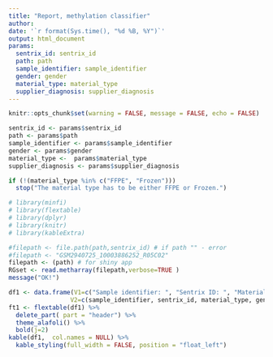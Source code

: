 ---
title: "Report, methylation classifier"
author: 
date: '`r format(Sys.time(), "%d %B, %Y")`'
output: html_document
params: 
  sentrix_id: sentrix_id
  path: path
  sample_identifier: sample_identifier
  gender: gender
  material_type: material_type
  supplier_diagnosis: supplier_diagnosis
---




```{r, include=FALSE}
knitr::opts_chunk$set(warning = FALSE, message = FALSE, echo = FALSE)
```


```{r, eval=T}

sentrix_id <- params$sentrix_id
path <- params$path
sample_identifier <- params$sample_identifier
gender <- params$gender  
material_type <-  params$material_type
supplier_diagnosis <- params$supplier_diagnosis

if (!(material_type %in% c("FFPE", "Frozen")))
  stop("The material type has to be either FFPE or Frozen.")


```


```{r}
# library(minfi)
# library(flextable)
# library(dplyr)
# library(knitr)
# library(kableExtra)
```


```{r, processing_1}
#filepath <- file.path(path,sentrix_id) # if path "" - error
#filepath <- "GSM2940725_10003886252_R05C02"
filepath <- (path) # for shiny app
RGset <- read.metharray(filepath,verbose=TRUE )
message("OK!")
```                                                                                       


```{r}
df1 <- data.frame(V1=c("Sample identifier: ", "Sentrix ID: ", "Material type:", "Gender: ", "Supplier diagnosis: "), 
                 V2=c(sample_identifier, sentrix_id, material_type, gender, supplier_diagnosis))
ft1 <- flextable(df1) %>% 
  delete_part( part = "header") %>% 
  theme_alafoli() %>% 
  bold(j=2)
kable(df1,  col.names = NULL) %>%
  kable_styling(full_width = FALSE, position = "float_left")


```




